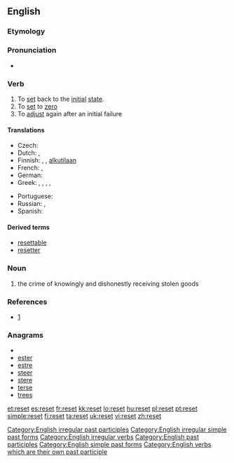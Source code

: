 {{wikipedia|dab=reset}}
==English==

===Etymology===
{{prefix|re|set}}

===Pronunciation===
* {{IPA|/ɹiːˈsɛt/}}
*: {{rhymes|ɛt}}

===Verb===
{{en-verb|resets|resetting|reset}}

# To [[set]] back to the [[initial]] [[state]].
# To [[set]] to [[zero]]
# To [[adjust]] again after an initial failure

====Translations====
{{trans-top|to set back to the initial state}}
* Czech: {{t|cs|resetovat}}
* Dutch: {{t|nl|herinitialiseren}},  {{t-|nl|terugstellen}}
* Finnish: {{t-|fi|nollata}}, {{t|fi|resetoida}}, {{t+|fi|asettaa}} [[alkutila|alkutilaan]]
* French: {{t|fr|remettre à zéro}}, {{t+|fr|réinitialiser}}
* German: {{t-|de|zurücksetzen}}
* Greek: {{t+|el|επαναφέρω|tr=epanaféro}}, {{t|el|ανατάσσω|tr=anatásso}} {{i|a fragmented bone f.ex.}}, {{t|el|επανατοποθετώ|tr=epanatopothetó}}, {{t|el|ξαναβάζω|tr=xanavázo}}, {{t|el|ρυθμίζω εκ νέου|tr=rythmízo ek néou}}
{{trans-mid}}
* Portuguese: {{t+|pt|reiniciar}}
* Russian: {{t|ru|перезагружать|tr=perezagružát'}} {{impf}}, {{t|ru|перезагрузить|tr=perezagruzít'}} {{pf.}}
* Spanish: {{t-|es|reiniciar}}
{{trans-bottom}}

====Derived terms====
* [[resettable]]
* [[resetter]]

===Noun===
{{en-noun}}

# {{context|Scots law}} the crime of knowingly and dishonestly receiving stolen goods

===References===
* [http://www.police-information.co.uk/legislation/legislationindexsco.html#reset]

===Anagrams===
* {{alphagram|eerst}}
* [[ester#English|ester]]
* [[estre#English|estre]]
* [[steer#English|steer]]
* [[stere#English|stere]]
* [[terse#English|terse]]
* [[trees#English|trees]]

[[Category:English irregular past participles]]
[[Category:English irregular simple past forms]]
[[Category:English irregular verbs]]
[[Category:English past participles]]
[[Category:English simple past forms]]
[[Category:English verbs which are their own past participle]]

[[et:reset]]
[[es:reset]]
[[fr:reset]]
[[kk:reset]]
[[lo:reset]]
[[hu:reset]]
[[pl:reset]]
[[pt:reset]]
[[simple:reset]]
[[fi:reset]]
[[ta:reset]]
[[uk:reset]]
[[vi:reset]]
[[zh:reset]]